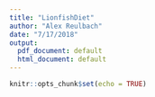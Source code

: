 ```yaml
---
title: "LionfishDiet"
author: "Alex Reulbach"
date: "7/17/2018"
output:
  pdf_document: default
  html_document: default
---
```


```r
knitr::opts_chunk$set(echo = TRUE)
```






































